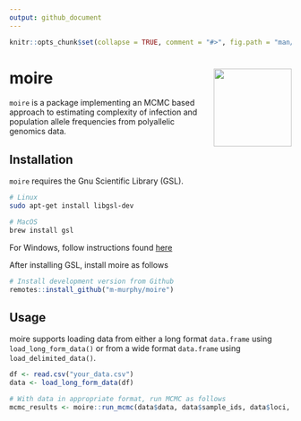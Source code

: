 ```yaml
---
output: github_document
---
```


```r
knitr::opts_chunk$set(collapse = TRUE, comment = "#>", fig.path = "man/figures/")
```

# moire <img src="man/figures/logo.svg" align="right" alt="" height="139" />

`moire` is a package implementing an MCMC based approach to estimating complexity of infection and population allele frequencies from polyallelic genomics data. 

## Installation
`moire` requires the Gnu Scientific Library (GSL). 

```bash
# Linux
sudo apt-get install libgsl-dev
```

```bash
# MacOS
brew install gsl
```

For Windows, follow instructions found [here](https://stackoverflow.com/questions/26939683/linking-gsl-library-to-rcppgsl-on-windows-machine) 

After installing GSL, install moire as follows
```r
# Install development version from Github
remotes::install_github("m-murphy/moire")
```

## Usage
moire supports loading data from either a long format `data.frame` using `load_long_form_data()` or from a wide format `data.frame` using `load_delimited_data()`.

```r
df <- read.csv("your_data.csv")
data <- load_long_form_data(df)

# With data in appropriate format, run MCMC as follows
mcmc_results <- moire::run_mcmc(data$data, data$sample_ids, data$loci, data$is_missing)
```
